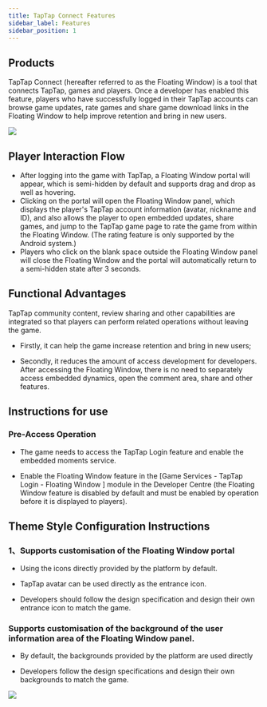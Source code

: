 ```yaml
---
title: TapTap Connect Features
sidebar_label: Features
sidebar_position: 1
---
```


## Products
TapTap Connect (hereafter referred to as the Floating Window) is a tool that connects TapTap, games and players. Once a developer has enabled this feature, players who have successfully logged in their TapTap accounts can browse game updates, rate games and share game download links in the Floating Window to help improve retention and bring in new users.


![](https://capacity-files.lcfile.com/NiPOqorbHRaoXCJvgoAmJzXXvKwJnMCU/461703147053_.pic_hd.jpg)


## Player Interaction Flow

- After logging into the game with TapTap, a Floating Window portal will appear, which is semi-hidden by default and supports drag and drop as well as hovering.
- Clicking on the portal will open the Floating Window panel, which displays the player's TapTap account information (avatar, nickname and ID), and also allows the player to open embedded updates, share games, and jump to the TapTap game page to rate the game from within the Floating Window. (The rating feature is only supported by the Android system.)
- Players who click on the blank space outside the Floating Window panel will close the Floating Window and the portal will automatically return to a semi-hidden state after 3 seconds.

## Functional Advantages

TapTap community content, review sharing and other capabilities are integrated so that players can perform related operations without leaving the game.

- Firstly, it can help the game increase retention and bring in new users;

- Secondly, it reduces the amount of access development for developers. After accessing the Floating Window, there is no need to separately access embedded dynamics, open the comment area, share and other features.

## Instructions for use

### Pre-Access Operation
- The game needs to access the TapTap Login feature and enable the embedded moments service.

- Enable the Floating Window feature in the [Game Services - TapTap Login - Floating Window ] module in the Developer Centre (the Floating Window feature is disabled by default and must be enabled by operation before it is displayed to players).

## Theme Style Configuration Instructions

### 1、Supports customisation of the Floating Window portal

- Using the icons directly provided by the platform by default.

- TapTap avatar can be used directly as the entrance icon.

- Developers should follow the design specification and design their own entrance icon to match the game.

### Supports customisation of the background of the user information area of the Floating Window panel.

- By default, the backgrounds provided by the platform are used directly

- Developers follow the design specifications and design their own backgrounds to match the game.

![](https://capacity-files.lcfile.com/FbnCykRXSvU2UW9roMmF1Npta6pguw1I/451703147034_.pic_hd.jpg)
